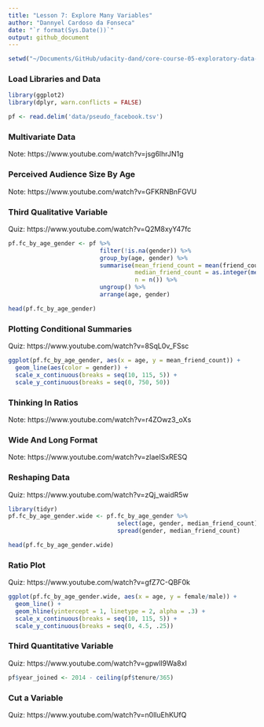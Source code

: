 ```yaml
---
title: "Lesson 7: Explore Many Variables"
author: "Dannyel Cardoso da Fonseca"  
date: "`r format(Sys.Date())`"
output: github_document
---
```


```r
setwd("~/Documents/GitHub/udacity-dand/core-course-05-exploratory-data-analysis/lesson-07-explore-many-variables")
```

### Load Libraries and Data

```r
library(ggplot2)
library(dplyr, warn.conflicts = FALSE)

pf <- read.delim('data/pseudo_facebook.tsv')
```
### Multivariate Data
Note: https://www.youtube.com/watch?v=jsg6lhrJN1g

### Perceived Audience Size By Age
Note: https://www.youtube.com/watch?v=GFKRNBnFGVU

### Third Qualitative Variable
Quiz: https://www.youtube.com/watch?v=Q2M8xyY47fc
```r
pf.fc_by_age_gender <- pf %>% 
                          filter(!is.na(gender)) %>% 
                          group_by(age, gender) %>% 
                          summarise(mean_friend_count = mean(friend_count),
                                    median_friend_count = as.integer(median(friend_count)),
                                    n = n()) %>%                   
                          ungroup() %>% 
                          arrange(age, gender)

head(pf.fc_by_age_gender)
```

### Plotting Conditional Summaries
Quiz: https://www.youtube.com/watch?v=8SqL0v_FSsc
```r
ggplot(pf.fc_by_age_gender, aes(x = age, y = mean_friend_count)) +
  geom_line(aes(color = gender)) +
  scale_x_continuous(breaks = seq(10, 115, 5)) +
  scale_y_continuous(breaks = seq(0, 750, 50))
```

### Thinking In Ratios
Note: https://www.youtube.com/watch?v=r4ZOwz3_oXs

### Wide And Long Format
Note: https://www.youtube.com/watch?v=zlaeISxRESQ

### Reshaping Data
Quiz: https://www.youtube.com/watch?v=zQj_waidR5w
```r
library(tidyr)
pf.fc_by_age_gender.wide <- pf.fc_by_age_gender %>% 
                               select(age, gender, median_friend_count) %>% 
                               spread(gender, median_friend_count)

head(pf.fc_by_age_gender.wide)
```

### Ratio Plot
Quiz: https://www.youtube.com/watch?v=gfZ7C-QBF0k
```r
ggplot(pf.fc_by_age_gender.wide, aes(x = age, y = female/male)) +
  geom_line() +
  geom_hline(yintercept = 1, linetype = 2, alpha = .3) +
  scale_x_continuous(breaks = seq(10, 115, 5)) +
  scale_y_continuous(breaks = seq(0, 4.5, .25))
```

### Third Quantitative Variable
Quiz: https://www.youtube.com/watch?v=gpwlI9Wa8xI
```r
pf$year_joined <- 2014 - ceiling(pf$tenure/365)
```

### Cut a Variable
Quiz: https://www.youtube.com/watch?v=n0lluEhKUfQ
```r

```

